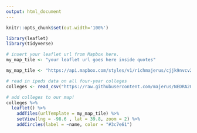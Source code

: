 ```yaml
---
output: html_document
---
```


```r

knitr::opts_chunk$set(out.width='100%')

```


```r

library(leaflet)
library(tidyverse)

# insert your leaflet url from Mapbox here.
my_map_tile <- "your leaflet url goes here inside quotes"

```

```r
my_map_tile <- "https://api.mapbox.com/styles/v1/richmajerus/cjjk9nvcv2s312slk47c4kjsh/tiles/256/{z}/{x}/{y}?access_token=pk.eyJ1IjoicmljaG1hamVydXMiLCJhIjoiY2pqajExNXR3MWZjOTNxcXNlcmozcmluOSJ9.3dhuKIBrVs2y5iDMGOoyPg"

```

```r

# read in ipeds data on all four-year colleges
colleges <- read_csv("https://raw.githubusercontent.com/majerus/NEDRA2018/master/four_year_colleges_2017.csv")

# add colleges to our map!
colleges %>% 
  leaflet() %>% 
    addTiles(urlTemplate = my_map_tile) %>% 
    setView(lng = -98.6 , lat = 39.8, zoom = 2) %>% 
    addCircles(label = ~name, color = "#3c7e61")
```





